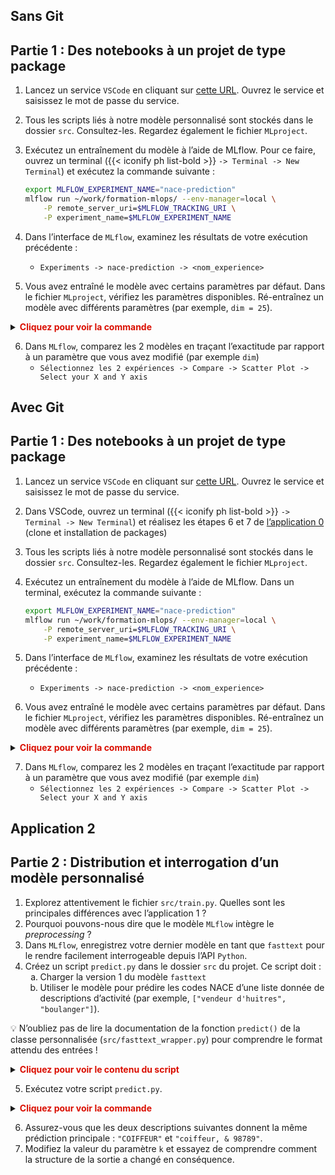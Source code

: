::: {.panel-tabset}
## Sans Git

::::{.callout-tip collapse="true" icon=false}
## Partie 1 : Des notebooks à un projet de type package

:::::{.nonincremental}

1. Lancez un service `VSCode` en cliquant sur [cette URL](https://datalab.sspcloud.fr/launcher/ide/vscode-python?autoLaunch=true&init.personalInit=%C2%ABhttps%3A%2F%2Fraw.githubusercontent.com%2FInseeFrLab%2Fformation-mlops%2Fmain%2Finit.sh%C2%BB&kubernetes.role=%C2%ABadmin%C2%BB). Ouvrez le service et saisissez le mot de passe du service.

2. Tous les scripts liés à notre modèle personnalisé sont stockés dans le dossier `src`. Consultez-les. Regardez également le fichier `MLproject`.

3. Exécutez un entraînement du modèle à l'aide de MLflow. Pour ce faire, ouvrez un terminal ({{< iconify ph list-bold >}} `-> Terminal -> New Terminal`) et exécutez la commande suivante :

   ```sh
   export MLFLOW_EXPERIMENT_NAME="nace-prediction"
   mlflow run ~/work/formation-mlops/ --env-manager=local \
       -P remote_server_uri=$MLFLOW_TRACKING_URI \
       -P experiment_name=$MLFLOW_EXPERIMENT_NAME
   ```

4. Dans l'interface de `MLflow`, examinez les résultats de votre exécution précédente :

   * `Experiments -> nace-prediction -> <nom_experience>`

5. Vous avez entraîné le modèle avec certains paramètres par défaut. Dans le fichier `MLproject`, vérifiez les paramètres disponibles. Ré-entraînez un modèle avec différents paramètres (par exemple, `dim = 25`).

<details> 
<summary> 
    <font size=\"3\" color=\"darkgreen\"><b>Cliquez pour voir la commande </b></font> 
</summary>

```sh
mlflow run ~/work/formation-mlops/ --env-manager=local \
    -P remote_server_uri=$MLFLOW_TRACKING_URI \
    -P experiment_name=$MLFLOW_EXPERIMENT_NAME \
    -P dim=25
```

</details>


6. Dans `MLflow`, comparez les 2 modèles en traçant l'exactitude par rapport à un paramètre que vous avez modifié (par exemple `dim`)
   * `Sélectionnez les 2 expériences -> Compare -> Scatter Plot -> Select your X and Y axis` 
   
:::::
::::


## Avec Git

::::{.callout-tip collapse="true" icon=false}
## Partie 1 : Des notebooks à un projet de type package


:::::{.nonincremental}

1. Lancez un service `VSCode` en cliquant sur [cette URL](https://datalab.sspcloud.fr/launcher/ide/vscode-python?autoLaunch=true&kubernetes.role=«admin»). Ouvrez le service et saisissez le mot de passe du service.

2. Dans VSCode, ouvrez un terminal ({{< iconify ph list-bold >}} `-> Terminal -> New Terminal`) et réalisez les étapes 6 et 7 de [l'application 0](#app0) (clone et installation de packages)

3. Tous les scripts liés à notre modèle personnalisé sont stockés dans le dossier `src`. Consultez-les. Regardez également le fichier `MLproject`.

4. Exécutez un entraînement du modèle à l'aide de MLflow. Dans un terminal, exécutez la commande suivante :

   ```sh
   export MLFLOW_EXPERIMENT_NAME="nace-prediction"
   mlflow run ~/work/formation-mlops/ --env-manager=local \
       -P remote_server_uri=$MLFLOW_TRACKING_URI \
       -P experiment_name=$MLFLOW_EXPERIMENT_NAME
   ```

5. Dans l'interface de `MLflow`, examinez les résultats de votre exécution précédente :

   * `Experiments -> nace-prediction -> <nom_experience>`

6. Vous avez entraîné le modèle avec certains paramètres par défaut. Dans le fichier `MLproject`, vérifiez les paramètres disponibles. Ré-entraînez un modèle avec différents paramètres (par exemple, `dim = 25`).

<details> 
<summary> 
    <font size=\"3\" color=\"darkgreen\"><b>Cliquez pour voir la commande </b></font> 
</summary>

```sh
mlflow run ~/work/formation-mlops/ --env-manager=local \
    -P remote_server_uri=$MLFLOW_TRACKING_URI \
    -P experiment_name=$MLFLOW_EXPERIMENT_NAME \
    -P dim=25
```

</details>


7. Dans `MLflow`, comparez les 2 modèles en traçant l'exactitude par rapport à un paramètre que vous avez modifié (par exemple `dim`)
   * `Sélectionnez les 2 expériences -> Compare -> Scatter Plot -> Select your X and Y axis` 
   
:::::
::::
:::

## Application 2 {.scrollable}

:::{.nonincremental}
:::: {.callout-tip collapse="true" icon=false}
## Partie 2 : Distribution et interrogation d'un modèle personnalisé

1. Explorez attentivement le fichier `src/train.py`. Quelles sont les principales différences avec l'application 1 ?
2. Pourquoi pouvons-nous dire que le modèle `MLflow` intègre le *preprocessing* ?
3. Dans `MLflow`, enregistrez votre dernier modèle en tant que `fasttext` pour le rendre facilement interrogeable depuis l'API `Python`.
4. Créez un script `predict.py` dans le dossier `src` du projet. Ce script doit : 
    a. Charger la version 1 du modèle `fasttext` 
    b. Utiliser le modèle pour prédire les codes NACE d'une liste donnée de descriptions d'activité (par exemple, `["vendeur d'huitres", "boulanger"]`).

💡 N'oubliez pas de lire la documentation de la fonction `predict()` de la classe personnalisée (`src/fasttext_wrapper.py`) pour comprendre le format attendu des entrées !

    
<details> 
<summary> 
    <font size=\"3\" color=\"darkgreen\"><b>Cliquez pour voir le contenu du script </b></font> 
</summary>

```python
import mlflow

model_name = "fasttext"
version = 1

model = mlflow.pyfunc.load_model(
    model_uri=f"models:/{model_name}/{version}"
)

list_libs = ["vendeur d'huitres", "boulanger"]

test_data = {
    "query": list_libs,
    "k": 1
}

results = model.predict(test_data)
print(results)
```
</details>

5. Exécutez votre script `predict.py`.

<details> 
<summary> 
    <font size=\"3\" color=\"darkgreen\"><b>Cliquez pour voir la commande </b></font> 
</summary>

```shell
python formation-mlops/src/predict.py
```

</details>

6. Assurez-vous que les deux descriptions suivantes donnent la même prédiction principale : `"COIFFEUR"` et `"coiffeur, & 98789"`.
7. Modifiez la valeur du paramètre `k` et essayez de comprendre comment la structure de la sortie a changé en conséquence.
::::
:::
